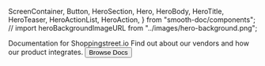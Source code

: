  ScreenContainer,
  Button,
  HeroSection,
  Hero,
  HeroBody,
  HeroTitle,
  HeroTeaser,
  HeroActionList,
  HeroAction,
} from "smooth-doc/components";
// import heroBackgroundImageURL from "../images/hero-background.png";

<HeroSection>
  <Hero 
    // backgroundImageURL={heroBackgroundImageURL}
    >
    <HeroBody>
      <HeroTitle>Documentation for Shoppingstreet.io</HeroTitle>
      <HeroTeaser>Find out about our vendors and how our product integrates.</HeroTeaser>
      <HeroActionList>
        <HeroAction>
          <Button
            variant="neutral"
            forwardedAs="a"
            href="/docs/">
            Browse Docs
          </Button>
        </HeroAction>
      </HeroActionList>
    </HeroBody>
  </Hero>
</HeroSection>


